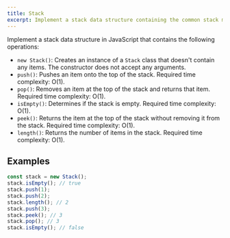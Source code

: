 ```yaml
---
title: Stack
excerpt: Implement a stack data structure containing the common stack methods
---
```


Implement a stack data structure in JavaScript that contains the following operations:

- `new Stack()`: Creates an instance of a `Stack` class that doesn't contain any items. The constructor does not accept any arguments.
- `push()`: Pushes an item onto the top of the stack. Required time complexity: O(1).
- `pop()`: Removes an item at the top of the stack and returns that item. Required time complexity: O(1).
- `isEmpty()`: Determines if the stack is empty. Required time complexity: O(1).
- `peek()`: Returns the item at the top of the stack without removing it from the stack. Required time complexity: O(1).
- `length()`: Returns the number of items in the stack. Required time complexity: O(1).

## Examples

```js
const stack = new Stack();
stack.isEmpty(); // true
stack.push(1);
stack.push(2);
stack.length(); // 2
stack.push(3);
stack.peek(); // 3
stack.pop(); // 3
stack.isEmpty(); // false
```
